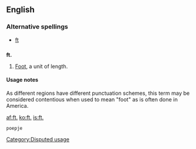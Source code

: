 {{also|ft|Ft|Ft.|FT}}
==English==

===Alternative spellings===
*[[ft]]

==={{abbreviation}}===
'''ft.'''

# {{US}} [[foot|Foot]], a unit of length.

====Usage notes====
As different regions have different punctuation schemes, this term may be considered contentious when used to mean "foot" as is often done in America.

[[Category:Disputed usage]]

[[af:ft.]]
[[ko:ft.]]
[[is:ft.]]
 poepje